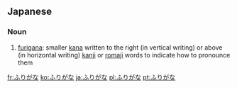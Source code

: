 ==Japanese==

===Noun===
{{ja-noun}}

# {{ja-def|振り仮名}} [[furigana]]: smaller [[kana]] written to the right (in vertical writing) or above (in horizontal writing) [[kanji]] or [[romaji]] words to indicate how to pronounce them

[[fr:ふりがな]]
[[ko:ふりがな]]
[[ja:ふりがな]]
[[pl:ふりがな]]
[[pt:ふりがな]]